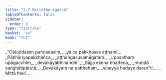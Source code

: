 ```yaml
---
title: "2.7 Mittātherīgāthā"
tableOfContents: false
sidebar:
  order: 8
type: "tipitaka"
basket: "su"
book: "th2"
---
```



<DynamicBreadcrumb />

<Division number="31" book="th2">

<Paragraph number="57" type="verses" book="th2">
_“Cātuddasiṃ pañcadasiṃ,_  
_yā ca pakkhassa aṭṭhamī;_  
_Pāṭihāriyapakkhañca,_  
_aṭṭhaṅgasusamāgataṃ._  

</Paragraph>

</Division>
<Division number="32" book="th2">

<Paragraph number="58" type="verses" book="th2">
_Uposathaṃ upāgacchiṃ,_  
_devakāyābhinandinī;_  
_Sājja ekena bhattena,_  
_muṇḍā saṅghāṭipārutā;_  
_Devakāyaṃ na patthehaṃ,_  
_vineyya hadaye daran”ti._  


</Paragraph>
</Division>

<Paragraph number="59" type="center" book="th2">
…  Mittā therī… .
</Paragraph>